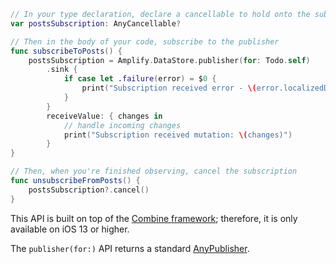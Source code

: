 ```swift
// In your type declaration, declare a cancellable to hold onto the subscription
var postsSubscription: AnyCancellable?

// Then in the body of your code, subscribe to the publisher
func subscribeToPosts() {
    postsSubscription = Amplify.DataStore.publisher(for: Todo.self)
        .sink {
            if case let .failure(error) = $0 {
                print("Subscription received error - \(error.localizedDescription)")
            }
        }
        receiveValue: { changes in
            // handle incoming changes
            print("Subscription received mutation: \(changes)")
        }
}

// Then, when you're finished observing, cancel the subscription
func unsubscribeFromPosts() {
    postsSubscription?.cancel()
}
```

<Callout>

This API is built on top of the [Combine framework](https://developer.apple.com/documentation/combine); therefore, it is only available on iOS 13 or higher.

The `publisher(for:)` API returns a standard [AnyPublisher](https://developer.apple.com/documentation/combine/anypublisher).

</Callout>
